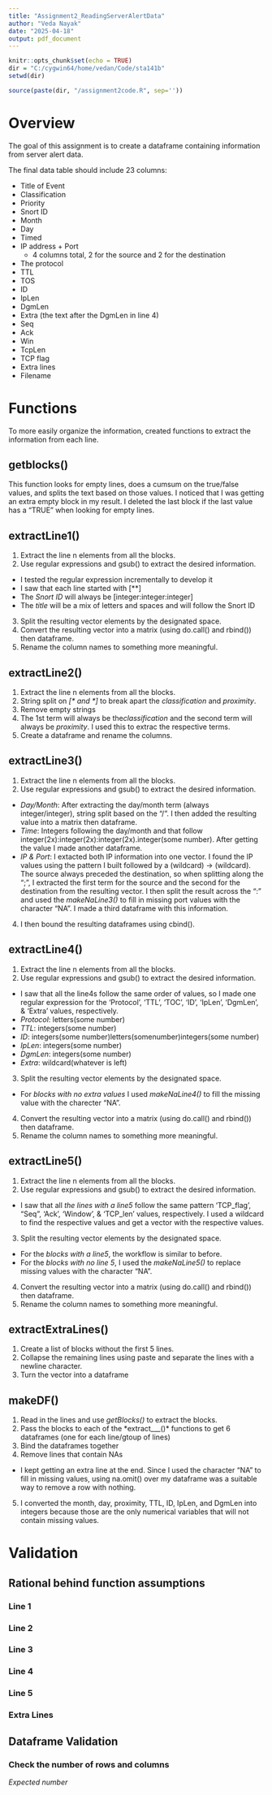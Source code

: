 ---
title: "Assignment2_ReadingServerAlertData"
author: "Veda Nayak"
date: "2025-04-18"
output: pdf_document
---

```{r setup, include=FALSE}
knitr::opts_chunk$set(echo = TRUE)
dir = "C:/cygwin64/home/vedan/Code/sta141b"
setwd(dir)

source(paste(dir, "/assignment2code.R", sep=''))
```

# Overview
The goal of this assignment is to create a dataframe containing information from server alert data. 

The final data table should include 23 columns:

- Title of Event
- Classification
- Priority
- Snort ID
- Month
- Day
- Timed
- IP address + Port
    - 4 columns total, 2 for the source and 2 for the destination
- The protocol
- TTL
- TOS 
- ID
- IpLen
- DgmLen
- Extra (the text after the DgmLen in line 4)
- Seq
- Ack
- Win 
- TcpLen
- TCP flag
- Extra lines
- Filename

# Functions

To more easily organize the information, created functions to extract the information from each line.

## getblocks()

This function looks for empty lines, does a cumsum on the true/false values, and splits the text based on those values. 
I noticed that I was getting an extra empty block in my result. I deleted the last block if the last value has a "TRUE" when looking for empty lines. 

## extractLine1()

1. Extract the line n elements from all the blocks. 
2. Use regular expressions and gsub() to extract the desired information. 
- I tested the regular expression incrementally to develop it 
- I saw that each line started with [**]
- The *Snort ID* will always be [integer:integer:integer]
- The *title* will be a mix of letters and spaces and will follow the Snort ID
3. Split the resulting vector elements by the designated space.
4. Convert the resulting vector into a matrix (using do.call() and rbind()) then dataframe.
5. Rename the column names to something more meaningful. 

## extractLine2()

1. Extract the line n elements from all the blocks. 
2. String split on *[* and *]* to break apart the *classification* and *proximity*. 
3. Remove empty strings
4. The 1st term will always be the*classification* and the second term will always be *proximity*. I used this to extrac the respective terms. 
5. Create a dataframe and rename the columns.

## extractLine3()

1. Extract the line n elements from all the blocks. 
2. Use regular expressions and gsub() to extract the desired information. 
- *Day/Month*: After extracting the day/month term (always integer/integer), string split based on the "/". I then added the resulting value into a matrix then dataframe. 
- *Time*: Integers following the day/month and that follow integer(2x):integer(2x):integer(2x).integer(some number). After getting the value I made another dataframe. 
- *IP & Port*: I extacted both IP information into one vector. I found the IP values using the pattern I built followed by a (wildcard) -> (wildcard). The source always preceded the destination, so when splitting along the ";", I extracted the first term for the source and the second for the destination from the resulting vector. I then split the result across the ":" and used the *makeNaLine3()* to fill in missing port values with the character "NA". I made a third dataframe with this information.
4. I then bound the resulting dataframes using cbind().

## extractLine4()

1. Extract the line n elements from all the blocks. 
2. Use regular expressions and gsub() to extract the desired information. 
- I saw that all the line4s follow the same order of values, so I made one regular expression for the 'Protocol', 'TTL', 'TOC', 'ID', 'IpLen', 'DgmLen', & 'Extra' values, respectively. 
- *Protocol*: letters(some number)
- *TTL*: integers(some number)
- *ID*: integers(some number)letters(somenumber)integers(some number)
- *IpLen*: integers(some number)
- *DgmLen*: integers(some number)
- *Extra*: wildcard(whatever is left)
3. Split the resulting vector elements by the designated space.
- For *blocks with no extra values* I used *makeNaLine4()* to fill the missing value with the charecter "NA". 
4. Convert the resulting vector into a matrix (using do.call() and rbind()) then dataframe.
5. Rename the column names to something more meaningful. 

## extractLine5()

1. Extract the line n elements from all the blocks. 
2. Use regular expressions and gsub() to extract the desired information. 
- I saw that all *the lines with a line5* follow the same pattern 'TCP_flag', "Seq", 'Ack', 'Window', & 'TCP_len' values, respectively. I used a wildcard to find the respective values and get a vector with the respective values. 
3. Split the resulting vector elements by the designated space.
- For the *blocks with a line5*, the workflow is similar to before. 
- For the *blocks with no line 5*, I used the *makeNaLine5()* to replace missing values with the character "NA".
4. Convert the resulting vector into a matrix (using do.call() and rbind()) then dataframe.
5. Rename the column names to something more meaningful.

## extractExtraLines()

1. Create a list of blocks without the first 5 lines.
2. Collapse the remaining lines using paste and separate the lines with a newline character. 
3. Turn the vector into a dataframe

## makeDF()

1. Read in the lines and use *getBlocks()* to extract the blocks. 
2. Pass the blocks to each of the *extract___()* functions to get 6 dataframes (one for each line/gtoup of lines)
3. Bind the dataframes together
4. Remove lines that contain NAs
- I kept getting an extra line at the end. Since I used the character "NA" to fill in missing values, using na.omit() over my dataframe was a suitable way to remove a row with nothing. 
5. I converted the month, day, proximity, TTL, ID, IpLen, and DgmLen into integers because those are the only numerical variables that will not contain missing values. 

# Validation

## Rational behind function assumptions

### Line 1

### Line 2

### Line 3

### Line 4

### Line 5

### Extra Lines

## Dataframe Validation


### Check the number of rows and columns

*Expected number*